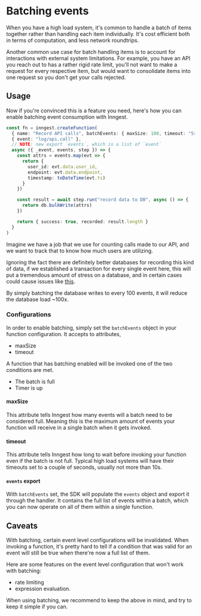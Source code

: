 # Batching events <VersionBadge version="v2.1.0+" />

When you have a high load system, it's common to handle a batch of items together rather
than handling each item individually.
It's cost efficient both in terms of computation, and less network roundtrips.

Another common use case for batch handling items is to account for interactions with external system
limitations.
For example, you have an API you reach out to has a rather rigid rate limit, you'll not want to make
a request for every respective item, but would want to consolidate items into one request so you
don't get your calls rejected.

## Usage

Now if you're convinced this is a feature you need, here's how you can enable batching event
consumption with Inngest.

```ts {{ title: "record-api-calls.ts"}}
const fn = inngest.createFunction(
  { name: "Record API calls", batchEvents: { maxSize: 100, timeout: "5s" } },
  { event: "log/api.call" },
  // NOTE: new export `events`, which is a list of `event`
  async ({ _event, events, step }) => {
    const attrs = events.map(evt => {
      return {
        user_id: evt.data.user_id,
        endpoint: evt.data.endpoint,
        timestamp: toDateTime(evt.ts)
      }
    })

    const result = await step.run("record data to DB", async () => {
      return db.bulkWrite(attrs)
    })

    return { success: true, recorded: result.length }
  }
)
```

Imagine we have a job that we use for counting calls made to our API, and we want to track that to
know how much users are utilizing.

Ignoring the fact there are definitely better databases for recording this kind of data, if we
established a transaction for every single event here, this will put a tremendous amount of stress on
a database, and in certain cases could cause issues like [this](https://blog.sentry.io/transaction-id-wraparound-in-postgres/).

By simply batching the database writes to every 100 events, it will reduce the database load ~100x.

### Configurations

In order to enable batching, simply set the `batchEvents` object in your function configuration.
It accepts to attributes,

* maxSize
* timeout

A function that has batching enabled will be invoked one of the two conditions are met.
* The batch is full
* Timer is up

#### maxSize

This attribute tells Inngest how many events will a batch need to be considered full. Meaning
this is the maximum amount of events your function will receive in a single batch when it gets invoked.

#### timeout

This attribute tells Inngest how long to wait before invoking your function even if the batch is not full.
Typical high load systems will have their timeouts set to a couple of seconds, usually not more than 10s.


#### `events` export

With `batchEvents` set, the SDK will populate the `events` object and export it through the handler. It contains
the full list of events within a batch, which you can now operate on all of them within a single function.

## Caveats

With batching, certain event level configurations will be invalidated. When invoking a function, it's pretty
hard to tell if a condition that was valid for an event will still be true when there're now a full list of them.

Here are some features on the event level configuration that won't work with batching:

* rate limiting
* expression evaluation.

When using batching, we recommend to keep the above in mind, and try to keep it simple if you can.